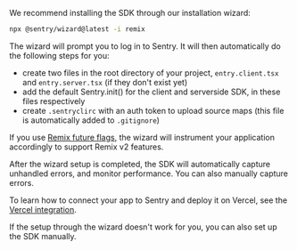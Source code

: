 We recommend installing the SDK through our installation wizard:

```bash
npx @sentry/wizard@latest -i remix
```

The wizard will prompt you to log in to Sentry. It will then automatically do the following steps for you:

- create two files in the root directory of your project, `entry.client.tsx` and `entry.server.tsx` (if they don't exist yet)
- add the default Sentry.init() for the client and serverside SDK, in these files respectively
- create `.sentryclirc` with an auth token to upload source maps (this file is automatically added to `.gitignore`)

If you use [Remix future flags](https://remix.run/docs/en/main/pages/api-development-strategy#current-future-flags), the wizard will instrument your application accordingly to support Remix v2 features. 

After the wizard setup is completed, the SDK will automatically capture unhandled errors, and monitor performance.
You can also <PlatformLink to="/usage/">manually capture errors</PlatformLink>.

To learn how to connect your app to Sentry and deploy it on Vercel, see the [Vercel integration](/product/integrations/deployment/vercel/).

<Note>

If the setup through the wizard doesn't work for you, you can also <PlatformLink to="/manual-setup/">set up the SDK manually</PlatformLink>.

</Note>
